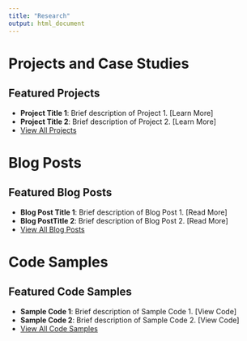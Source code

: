 ```yaml
---
title: "Research"
output: html_document
---
```


# Projects and Case Studies
## Featured Projects
- **Project Title 1**: Brief description of Project 1. [Learn More]  
- **Project Title 2**: Brief description of Project 2. [Learn More]  
- [View All Projects](projects_files/projects.html)  

# Blog Posts
## Featured Blog Posts
- **Blog Post Title 1**: Brief description of Blog Post 1. [Read More]  
- **Blog PostTitle 2**: Brief description of Blog Post 2. [Read More]  
- [View All Blog Posts](blog_posts_files/blog_posts.html)

# Code Samples
## Featured Code Samples
- **Sample Code 1**: Brief description of Sample Code 1. [View Code]  
- **Sample Code 2**: Brief description of Sample Code 2. [View Code]  
- [View All Code Samples](code_samples_files/code_samples.html)  


